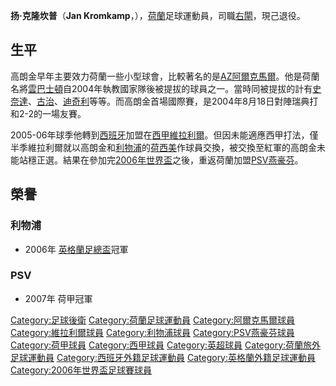 {{noteTA
|T=zh-hans:扬·克隆坎普;zh-hk:真·高朗金;zh-tw:揚·克隆坎普;
|G1=足球|G2=EPL|G3=西甲
|1=zh-hans:扬·克隆坎普;zh-hk:真·高朗金;zh-tw:揚·克隆坎普;
|2=zh-hans:克隆坎普;zh-hk:高朗金;zh-tw:克隆坎普;
}}
{{Football player infobox
| playername= 扬·克隆坎普<br>Jan Kromkamp
| image = [[File:Jan_Kromkamp.jpg|200px]]
| fullname = Jan Kromkamp
| nickname =
| dateofbirth = {{birth date and age|1980|8|17}}
| cityofbirth = [[弗里斯蘭省|弗里斯蘭省]]{{tsl|en|Makkinga|}}
| countryofbirth = [[荷蘭|荷蘭]]
| height = {{height|m=1.84}}
| currentclub = 
| clubnumber = 
| position = [[右閘|右閘]]
| youthyears =
| youthclubs = [[阿培爾頓阿高夫|阿培爾頓阿高夫]]
| years = 1998-2000<br>2000-2005<br>2005-2006<br>2006<br>2006-2011<br>2011-2013
| clubs = [[前進伊高斯|前進飛鷹]]<br>[[AZ阿爾克馬爾|AZ阿爾克馬爾]]<br>[[維拉利爾足球俱樂部|維拉利爾]]<br>[[利物浦足球俱樂部|利物浦]]<br>[[PSV燕豪芬|PSV燕豪芬]]<br>[[前進伊高斯|前進飛鷹]]
| caps(goals) = {{0}}61 (5)<br>145 (7)<br>{{0}}{{0}}6 (0)<br>{{0}}14 (0)<br>{{0}}68 (1)<br>{{0}}34 (0)
| nationalyears = 2004-2006
| nationalteam = [[荷蘭國家足球隊|荷蘭]]
| nationalcaps(goals) = 11 (0)
| pcupdate = 
| ntupdate = 
}}{{中文譯名 
| english     = Jan '''Kromkamp'''
| putonghua   = 克隆坎普
| taiwan      = 克隆坎普
| cantonese   = 高朗金
|}}
'''扬·克隆坎普'''（'''Jan Kromkamp'''，{{bd|1980年|8月17日|catIdx=Kromkamp, Jan}}），[[荷蘭|荷蘭]]足球運動員，司職[[右閘|右閘]]，現己退役。

==生平==
高朗金早年主要效力荷蘭一些小型球會，比較著名的是[[AZ阿爾克馬爾|AZ阿爾克馬爾]]。他是荷蘭名將[[雲巴士頓|雲巴士頓]]自2004年執教國家隊後被提拔的球員之一。當時同被提拔的計有[[韋斯利·斯內德|史奈達]]、[[古治|古治]]、[[蒂姆·德克勒|迪奇利]]等等。而高朗金首場國際賽，是2004年8月18日對陣瑞典打和2-2的一場友賽。

2005-06年球季他轉到[[西班牙|西班牙]]加盟在[[西甲|西甲]][[維拉利爾足球俱樂部|維拉利爾]]。但因未能適應西甲打法，僅半季維拉利爾就以高朗金和[[利物浦足球俱樂部|利物浦]]的[[荷西美|荷西美]]作球員交換，被交換至紅軍的高朗金未能站穩正選。結果在參加完[[2006年世界盃|2006年世界盃]]之後，重返荷蘭加盟[[PSV燕豪芬|PSV燕豪芬]]。

==榮譽==
===利物浦===
*2006年 [[英格蘭足總盃|英格蘭足總盃]]冠軍

===PSV===
*2007年 荷甲冠軍

{{2006年世界杯足球赛荷兰参赛名单}}

{{DEFAULTSORT:Kromkamp, Jan}}
[[Category:足球後衛|Category:足球後衛]]
[[Category:荷蘭足球運動員|Category:荷蘭足球運動員]]
[[Category:阿爾克馬爾球員|Category:阿爾克馬爾球員]]
[[Category:維拉利爾球員|Category:維拉利爾球員]]
[[Category:利物浦球員|Category:利物浦球員]]
[[Category:PSV燕豪芬球員|Category:PSV燕豪芬球員]]
[[Category:荷甲球員|Category:荷甲球員]]
[[Category:西甲球員|Category:西甲球員]]
[[Category:英超球員|Category:英超球員]]
[[Category:荷蘭旅外足球運動員|Category:荷蘭旅外足球運動員]]
[[Category:西班牙外籍足球運動員|Category:西班牙外籍足球運動員]]
[[Category:英格蘭外籍足球運動員|Category:英格蘭外籍足球運動員]]
[[Category:2006年世界盃足球賽球員|Category:2006年世界盃足球賽球員]]